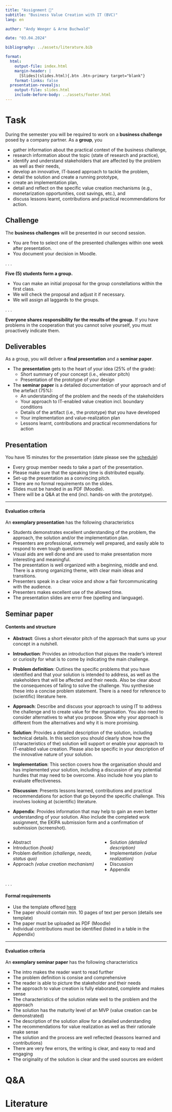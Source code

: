 ```yaml
---
title: "Assignment 📑"  
subtitle: "Business Value Creation with IT (BVC)"
lang: en

author: "Andy Weeger & Arne Buchwald"

date: "03.04.2024"

bibliography: ../assets/literature.bib

format: 
  html:
    output-file: index.html
    margin-header: | 
      [Slides](slides.html){.btn .btn-primary target="blank"}
    format-links: false       
  presentation-revealjs:
    output-file: slides.html
    include-before-body: ../assets/footer.html
---
```



# Task

During the semester you will be required to work on a **business challenge** posed by a company partner. As a **group**, you

::: {.incremental}
- gather information about the practical context of the business challenge,
- research information about the topic (state of research and practice),
- identify and understand stakeholders that are affected by the problem as well as their needs,
- develop an innovative, IT-based approach to tackle the problem,
- detail the solution and create a running prototype,
- create an implementation plan,
- detail and reflect on the specific value creation mechanisms (e.g., monetarization opportunities, cost savings, etc.), and
- discuss lessons learnt, contributions and practical recommendations for action.
:::

## Challenge

The __business challenges__ will be presented in our second session. 

:::{.incremental}
- You are free to select one of the presented challenges within one week after presentation.
- You document your decision in Moodle.
:::

. . .

**Five (5) students form a group.**

:::{.incremental}
- You can make an initial proposal for the group constellations within the first class.
- We will check the proposal and adjust it if necessary.
- We will assign all laggards to the groups.
:::

. . .

__Everyone shares responsibility for the results of the group.__ If you have problems in the cooperation that you cannot solve yourself, you must proactively indicate them.



## Deliverables

As a group, you will deliver a __final presentation__ and a __seminar paper__.

:::{.incremental}
- The __presentation__ gets to the heart of your idea (25% of the grade):
  - Short summary of your concept (i.e., elevator pitch)
  - Presentation of the prototype of your design
- The __seminar paper__ is a detailed documentation of your approach and of the artefact (75%):
  - An understanding of the problem and the needs of the stakeholders
  - Your approach to IT-enabled value creation incl. boundary conditions
  - Details of the artifact (i.e., the prototype) that you have developed
  - Your implementation and value-realization plan
  - Lessons learnt, contributions and practical recommendations for action
:::


## Presentation

You have 15 minutes for the presentation (date please see the [schedule](../admin/index.html#schedule))

:::{.incremental}
- Every group member needs to take a part of the presentation.
- Please make sure that the speaking time is distributed equally.
- Set-up the presentation as a convincing pitch.
- There are no formal requirements on the slides.
- Slides must be handed in as PDF (Moodle).
- There will be a Q&A at the end (incl. hands-on with the prototype).
:::

----

#### Evaluation criteria

An __exemplary presentation__ has the following characteristics 

:::{.incremental}
- Students demonstrates excellent understanding of the problem, the approach, the solution and/or the implementation plan.
- Presenters are professional, extremely well prepared, and easily able to respond to even tough questions.
- Visual aids are well done and are used to make presentation more interesting and meaningful.
- The presentation is well organized with a beginning, middle and end. There is a strong organizing theme, with clear main ideas and transitions.
- Presenters speak in a clear voice and show a flair forcommunicating with the audience.
- Presenters makes excellent use of the allowed time.
- The presentation slides are error free (spelling and language).
:::

## Seminar paper

#### Contents and structure

::: {.notes}

- __Abstract__: Gives a short elevator pitch of the approach that sums up your concept in a nutshell.

- __Introduction__: Provides an introduction that piques the reader's interest or curiosity for what is to come by indicating the main challenge.

- __Problem definition__: Outlines the specific problems that you have identified and that your solution is intended to address, as well as the stakeholders that will be affected and their needs. Also be clear about the consequences of failing to solve the challenge. You synthesise these into a concise problem statement. There is a need for reference to (scientific) literature here.

- __Approach__: Describe and discuss your approach to using IT to address the challenge and to create value for the organisation. You also need to consider alternatives to what you propose. Show why your approach is different from the alternatives and why it is more promising. 

- __Solution__: Provides a detailed description of the solution, including technical details. In this section you should clearly show how the (characteristics of the) solution will support or enable your approach to IT-enabled value creation. Please also be specific in your description of the innovative nature of your solution.

- __Implementation__: This section covers how the organisation should and has implemented your solution, including a discussion of any potential hurdles that may need to be overcome. Also include how you plan to evaluate effectiveness.

- __Discussion__: Presents lessons learned, contributions and practical recommendations for action that go beyond the specific challenge. This involves looking at (scientific) literature.

- __Appendix__: Provides information that may help to gain an even better understanding of your solution. Also include the completed work assignment, the EKIPA submission form and a confirmation of submission (screenshot).

:::

:::: {.columns .html-hidden}
::: {.column}
::: {.incremental}
- Abstract
- Introduction *(hook)*
- Problem definition *(challenge, needs, status quo)*
- Approach *(value creation mechanism)*
:::
:::
::: {.column}
::: {.incremental}
- Solution *(detailed description)*
- Implementation *(value realization)*
- Discussion
- Appendix
:::
:::
::::

. . .

#### Formal requirements

::: {.incremental}
- Use the template offered [here](assets/BVC_Template.docx) 
- The paper should contain min. 10 pages of text per person (details see template)
- The paper must be uploaded as PDF (Moodle)
- Individual contributions must be identified (listed in a table in the Appendix)
:::

----

#### Evaluation criteria

An __exemplary seminar paper__ has the following characteristics 

::: {.incremental}

- The intro makes the reader want to read further
- The problem definition is consise and comprehensive
- The reader is able to picture the stakeholder and their needs
- The approach to value creation is fully elaborated, complete and makes sense
- The characteristics of the solution relate well to the problem and the approach
- The solution has the maturity level of an MVP (value creation can be demonstrated)
- The description of the solution allow for a detailed understanding
- The recommendations for value realization as well as their rationale make sense
- The solution and the process are well reflected (leassons learned and contributions)
- There are very few errors, the writing is clear, and easy to read and engaging
- The originality of the solution is clear and the used sources are evident

:::

# Q&A {.html-hidden .unlisted background-color="#0333ff"}

# Literature
::: {#refs}
:::